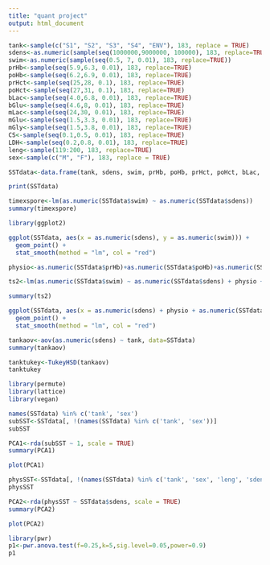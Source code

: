 ```yaml
---
title: "quant project"
output: html_document
---
```


```r
tank<-sample(c("S1", "S2", "S3", "S4", "ENV"), 183, replace = TRUE)
sdens<-as.numeric(sample(seq(1000000,9000000, 100000), 183, replace=TRUE))
swim<-as.numeric(sample(seq(0.5, 7, 0.01), 183, replace=TRUE))
prHb<-sample(seq(5.9,6.3, 0.01), 183, replace=TRUE)
poHb<-sample(seq(6.2,6.9, 0.01), 183, replace=TRUE)
prHct<-sample(seq(25,28, 0.1), 183, replace=TRUE)
poHct<-sample(seq(27,31, 0.1), 183, replace=TRUE)
bLac<-sample(seq(4.0,6.8, 0.01), 183, replace=TRUE)
bGlu<-sample(seq(4.6,8, 0.01), 183, replace=TRUE)
mLac<-sample(seq(24,30, 0.01), 183, replace=TRUE)
mGlu<-sample(seq(1.5,3.3, 0.01), 183, replace=TRUE)
mGly<-sample(seq(1.5,3.8, 0.01), 183, replace=TRUE)
CS<-sample(seq(0.1,0.5, 0.01), 183, replace=TRUE)
LDH<-sample(seq(0.2,0.8, 0.01), 183, replace=TRUE)
leng<-sample(119:200, 183, replace=TRUE)
sex<-sample(c("M", "F"), 183, replace = TRUE)
```

```r
SSTdata<-data.frame(tank, sdens, swim, prHb, poHb, prHct, poHct, bLac, bGlu, mLac, mGlu, mGly, CS, LDH, leng, sex)

```

```r
print(SSTdata)
```





```r
timexspore<-lm(as.numeric(SSTdata$swim) ~ as.numeric(SSTdata$sdens))
summary(timexspore)
```
```r
library(ggplot2)
```
```r
ggplot(SSTdata, aes(x = as.numeric(sdens), y = as.numeric(swim))) + 
  geom_point() +
  stat_smooth(method = "lm", col = "red")
```

```r
physio<-as.numeric(SSTdata$prHb)+as.numeric(SSTdata$poHb)+as.numeric(SSTdata$prHct)+as.numeric(SSTdata$poHct)+as.numeric(SSTdata$bLac)+as.numeric(SSTdata$mLac)+as.numeric(SSTdata$bGlu)+as.numeric(SSTdata$mGlu)+as.numeric(SSTdata$mGly)+as.numeric(SSTdata$CS)+as.numeric(SSTdata$LDH)

ts2<-lm(as.numeric(SSTdata$swim) ~ as.numeric(SSTdata$sdens) + physio + as.numeric(SSTdata$leng))

summary(ts2)
```

```r
ggplot(SSTdata, aes(x = as.numeric(sdens) + physio + as.numeric(SSTdata$leng), y = as.numeric(swim))) + 
  geom_point() +
  stat_smooth(method = "lm", col = "red")
```

```r
tankaov<-aov(as.numeric(sdens) ~ tank, data=SSTdata)
summary(tankaov)
```

```r
tanktukey<-TukeyHSD(tankaov)
tanktukey
```

```r
library(permute)
library(lattice)
library(vegan)
```


```r
names(SSTdata) %in% c('tank', 'sex')
subSST<-SSTdata[, !(names(SSTdata) %in% c('tank', 'sex'))]
subSST
```

```r
PCA1<-rda(subSST ~ 1, scale = TRUE)
summary(PCA1)
```


```r
plot(PCA1)

```

```r
physSST<-SSTdata[, !(names(SSTdata) %in% c('tank', 'sex', 'leng', 'sdens'))]
physSST
```

```r
PCA2<-rda(physSST ~ SSTdata$sdens, scale = TRUE)
summary(PCA2)
```

```r
plot(PCA2)
```


```r
library(pwr)
p1<-pwr.anova.test(f=0.25,k=5,sig.level=0.05,power=0.9)
p1
```















